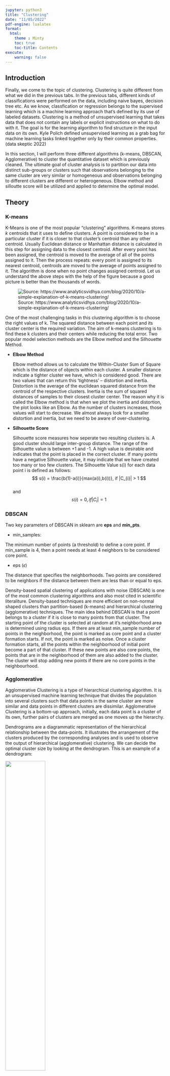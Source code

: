```yaml
---
jupyter: python3
title: "Clustering"
date: "11/05/2022"
pdf-engine: lualatex
format:
  html:
    theme : Minty
    toc: true
    toc-title: Contents
execute:
    warning: false
---
```


## Introduction
Finally, we come to the topic of clustering. Clustering is quite different from what we did in the previous tabs. In the previous tabs, different kinds of classifications were performed on the data, including naive bayes, decision tree etc. As we know, classfication or regression belongs to the supervised learning which is a machine learning approach that’s defined by its use of labeled datasets. Clustering is a method of unsupervised learning that takes data that does not contain any labels or explicit instructions on what to do with it. The goal is for the learning algorithm to find structure in the input data on its own. Kyle Polich defined unsupervised learning as a grab bag for machine learning tasks linked together only by their common properties. (data skeptic 2022)

In this section, I will perform three different algorithms (k-means, DBSCAN, Agglomerative) to cluster the quantitative dataset which is previously cleaned. The ultimate goal of cluster analysis is to partition our data into distinct sub-groups or clusters such that observations belonging to the same cluster are very similar or homogeneous and observations belonging to different clusters are different or heterogeneous. Elbow method and silloutte score will be utilized and applied to determine the optimal model. 

## Theory
### K-means
K-Means is one of the most popular "clustering" algorithms. K-means stores $k$ centroids that it uses to define clusters. A point is considered to be in a particular cluster if it is closer to that cluster's centroid than any other centroid. Usually Euclidean distance or Manhattan distance is calculated in this step for assigning data to the closest centroid. After every point has been assigned, the centroid is moved to the average of all of the points assigned to it. Then the process repeats: every point is assigned to its nearest centroid, centroids are moved to the average of points assigned to it. The algorithm is done when no point changes assigned centroid. Let us understand the above steps with the help of the figure because a good picture is better than the thousands of words.

![Source: https://www.analyticsvidhya.com/blog/2020/10/a-simple-explanation-of-k-means-clustering/](kmean.png)

One of the most challenging tasks in this clustering algorithm is to choose the right values of k. The squared distance between each point and its cluster center is the required variation. The aim of k-means clustering is to find these k clusters and their centers while reducing the total error. Two popular model selection methods are the Elbow method and the Silhouette Method.

- **Elbow Method**

    Elbow method allows us to calculate the Within-Cluster Sum of Square which is the distance of objects within each cluster. A smaller distance indicate a tighter cluster we have, which is considered good. There are two values that can return this 'tightness' -- distortion and inertia. Distortion is the average of the euclidean squared distance from the centroid of the respective clusters. Inertia is the sum of squared distances of samples to their closest cluster center. The reason why it is called the Elbow method is that when we plot the inertia and distortion, the plot looks like an Elbow. As the number of clusters increases, those values will start to decrease. We almost always look for a smaller distortion and inertia, but we need to be aware of over-clustering.  

- **Silhouette Score**

    Silhouette score measures how seperate two resulting clusters is. A good cluster should large inter-group distance. The range of the Silhouette value is between +1 and -1. A high value is desirable and indicates that the point is placed in the correct cluster. If many points have a negative Silhouette value, it may indicate that we have created too many or too few clusters. The Silhouette Value s(i) for each data point i is defined as follows: 
    $$ s(i) = \frac{b(1)-a(i)}{max(a(i),b(i))}, if |C_{i}| > 1
    $$  
    and
    $$ s(i) = 0, if |C_{i}| = 1
    $$

### DBSCAN

Two key parameters of DBSCAN in sklearn are **eps** and **min_pts**. 

- min_samples:

The minimum number of points (a threshold) to define a core point. If min_sample is 4, then a point needs at least 4 neighbors to be considered core point.

- eps ($\epsilon$)

The distance that specifies the neighborhoods. Two points are considered to be neighbors if the distance between them are less than or equal to eps.

Density-based spatial clustering of applications with noise (DBSCAN) is one of the most common clustering algorithms and also most cited in scientific literaliture. Density-based techniques are more efficient on non-normal shaped clusters than partition-based (k-means) and hierarchical clustering (agglomerative) techniques. The main idea behind DBSCAN is that a point belongs to a cluster if it is close to many points from that cluster. The starting point of the cluster is selected at random at it’s neighborhood area is determined using radius eps. If there are at least min_sample number of points in the neighborhood, the point is marked as core point and a cluster formation starts. If not, the point is marked as noise. Once a cluster formation starts, all the points within the neighborhood of initial point become a part of that cluster. If these new points are also core points, the points that are in the neighborhood of them are also added to the cluster. The cluster will stop adding new points if there are no core points in the neighbourhood.



### Agglomerative
Agglomerative Clustering is a type of hierarchical clustering algorithm. It is an unsupervised machine learning technique that divides the population into several clusters such that data points in the same cluster are more similar and data points in different clusters are dissimilar. Agglomerative Clustering is a bottom-up approach, initially, each data point is a cluster of its own, further pairs of clusters are merged as one moves up the hierarchy. 

Dendrograms are a diagrammatic representation of the hierarchical relationship between the data-points. It illustrates the arrangement of the clusters produced by the corresponding analyses and is used to observe the output of hierarchical (agglomerative) clustering. We can decide the optimal cluster size by looking at the dendrogram. This is an example of a dendrogram:

![](dendrogram.png){width=50%}

